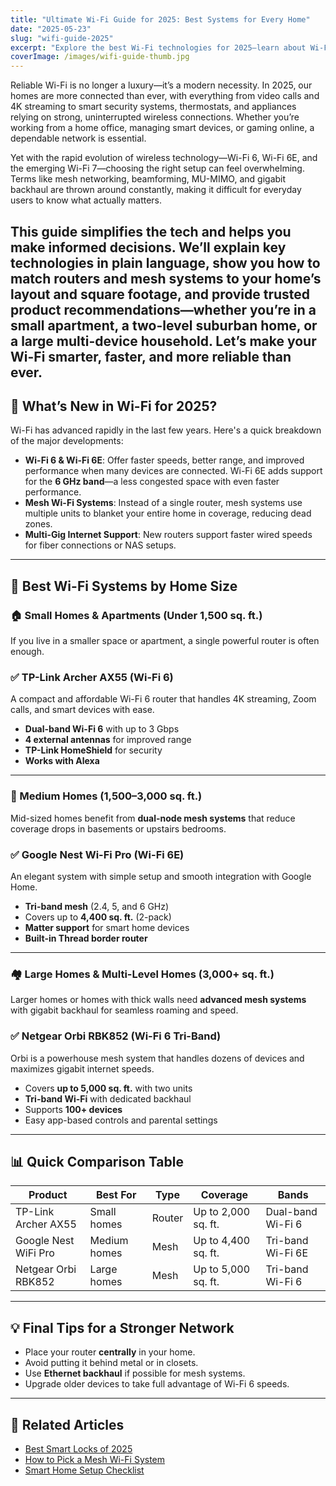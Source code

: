 ```yaml
---
title: "Ultimate Wi-Fi Guide for 2025: Best Systems for Every Home"
date: "2025-05-23"
slug: "wifi-guide-2025"
excerpt: "Explore the best Wi-Fi technologies for 2025—learn about Wi-Fi 6, mesh networks, and top router recommendations for small to large homes."
coverImage: /images/wifi-guide-thumb.jpg
---
```



<div className="prose prose-sm sm:prose-base max-w-none">

Reliable Wi-Fi is no longer a luxury—it’s a modern necessity. In 2025, our homes are more connected than ever, with everything from video calls and 4K streaming to smart security systems, thermostats, and appliances relying on strong, uninterrupted wireless connections. Whether you’re working from a home office, managing smart devices, or gaming online, a dependable network is essential.

Yet with the rapid evolution of wireless technology—Wi-Fi 6, Wi-Fi 6E, and the emerging Wi-Fi 7—choosing the right setup can feel overwhelming. Terms like mesh networking, beamforming, MU-MIMO, and gigabit backhaul are thrown around constantly, making it difficult for everyday users to know what actually matters.

This guide simplifies the tech and helps you make informed decisions. We’ll explain key technologies in plain language, show you how to match routers and mesh systems to your home’s layout and square footage, and provide trusted product recommendations—whether you’re in a small apartment, a two-level suburban home, or a large multi-device household. Let’s make your Wi-Fi smarter, faster, and more reliable than ever.
---

## 🚀 What’s New in Wi-Fi for 2025?

Wi-Fi has advanced rapidly in the last few years. Here's a quick breakdown of the major developments:

- **Wi-Fi 6 & Wi-Fi 6E**: Offer faster speeds, better range, and improved performance when many devices are connected. Wi-Fi 6E adds support for the **6 GHz band**—a less congested space with even faster performance.
- **Mesh Wi-Fi Systems**: Instead of a single router, mesh systems use multiple units to blanket your entire home in coverage, reducing dead zones.
- **Multi-Gig Internet Support**: New routers support faster wired speeds for fiber connections or NAS setups.

---

## 📏 Best Wi-Fi Systems by Home Size

### 🏠 Small Homes & Apartments (Under 1,500 sq. ft.)

If you live in a smaller space or apartment, a single powerful router is often enough.

### ✅ TP-Link Archer AX55 (Wi-Fi 6)

A compact and affordable Wi-Fi 6 router that handles 4K streaming, Zoom calls, and smart devices with ease.

- **Dual-band Wi-Fi 6** with up to 3 Gbps
- **4 external antennas** for improved range
- **TP-Link HomeShield** for security
- **Works with Alexa**

<BuyOnAmazon href="https://geni.us/TP-linkArcherAX55" />

---

### 🏡 Medium Homes (1,500–3,000 sq. ft.)

Mid-sized homes benefit from **dual-node mesh systems** that reduce coverage drops in basements or upstairs bedrooms.

### ✅ Google Nest Wi-Fi Pro (Wi-Fi 6E)

An elegant system with simple setup and smooth integration with Google Home.

- **Tri-band mesh** (2.4, 5, and 6 GHz)
- Covers up to **4,400 sq. ft.** (2-pack)
- **Matter support** for smart home devices
- **Built-in Thread border router**

<BuyOnAmazon href="https://geni.us/googlenextwifipro6e" />

---

### 🏘️ Large Homes & Multi-Level Homes (3,000+ sq. ft.)

Larger homes or homes with thick walls need **advanced mesh systems** with gigabit backhaul for seamless roaming and speed.

### ✅ Netgear Orbi RBK852 (Wi-Fi 6 Tri-Band)

Orbi is a powerhouse mesh system that handles dozens of devices and maximizes gigabit internet speeds.

- Covers **up to 5,000 sq. ft.** with two units
- **Tri-band Wi-Fi** with dedicated backhaul
- Supports **100+ devices**
- Easy app-based controls and parental settings

<BuyOnAmazon href="https://geni.us/netgearorbiwifi6" />

---

## 📊 Quick Comparison Table

<div className="overflow-x-auto my-6">
  <table className="min-w-full text-sm border border-gray-300">
    <thead className="bg-gray-100 text-xs font-semibold text-gray-700">
      <tr>
        <th className="p-2 text-left">Product</th>
        <th className="p-2 text-left">Best For</th>
        <th className="p-2 text-left">Type</th>
        <th className="p-2 text-left">Coverage</th>
        <th className="p-2 text-left">Bands</th>
      </tr>
    </thead>
    <tbody className="divide-y divide-gray-200">
      <tr><td className="p-2">TP-Link Archer AX55</td><td className="p-2">Small homes</td><td className="p-2">Router</td><td className="p-2">Up to 2,000 sq. ft.</td><td className="p-2">Dual-band Wi-Fi 6</td></tr>
      <tr><td className="p-2">Google Nest WiFi Pro</td><td className="p-2">Medium homes</td><td className="p-2">Mesh</td><td className="p-2">Up to 4,400 sq. ft.</td><td className="p-2">Tri-band Wi-Fi 6E</td></tr>
      <tr><td className="p-2">Netgear Orbi RBK852</td><td className="p-2">Large homes</td><td className="p-2">Mesh</td><td className="p-2">Up to 5,000 sq. ft.</td><td className="p-2">Tri-band Wi-Fi 6</td></tr>
    </tbody>
  </table>
</div>

---

## 💡 Final Tips for a Stronger Network

- Place your router **centrally** in your home.
- Avoid putting it behind metal or in closets.
- Use **Ethernet backhaul** if possible for mesh systems.
- Upgrade older devices to take full advantage of Wi-Fi 6 speeds.

---

## 📎 Related Articles

- [Best Smart Locks of 2025](/categories/locks)
- [How to Pick a Mesh Wi-Fi System](/categories/networking)
- [Smart Home Setup Checklist](/categories/basics)

</div>

